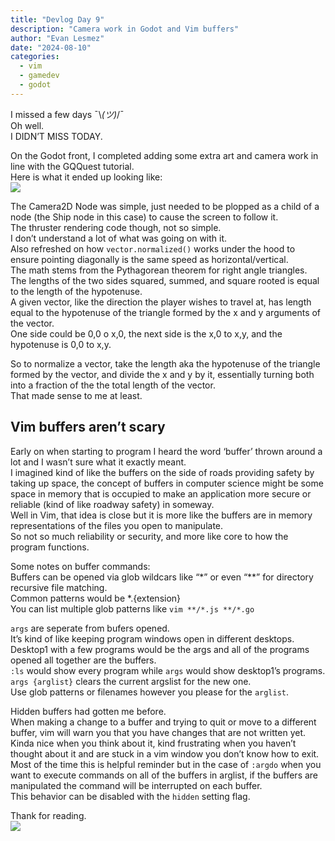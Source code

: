 ```yaml
---
title: "Devlog Day 9"
description: "Camera work in Godot and Vim buffers"
author: "Evan Lesmez"
date: "2024-08-10"
categories:
  - vim
  - gamedev
  - godot 
---
```

I missed a few days ¯\\_(ツ)_/¯  
Oh well.  
I DIDN'T MISS TODAY.  

On the Godot front, I completed adding some extra art and camera work in line with the GQQuest tutorial.  
Here is what it ended up looking like:  
<img src="./ship-in-space.gif" style="300em">

The Camera2D Node was simple, just needed to be plopped as a child of a node (the Ship node in this case) to cause the screen to follow it.  
The thruster rendering code though, not so simple.  
I don't understand a lot of what was going on with it.  
Also refreshed on how `vector.normalized()` works under the hood to ensure pointing diagonally is the same speed as horizontal/vertical.  
The math stems from the Pythagorean theorem for right angle triangles.  
The lengths of the two sides squared, summed, and square rooted is equal to the length of the hypotenuse.  
A given vector, like the direction the player wishes to travel at, has length equal to the hypotenuse of the triangle formed by the x and y arguments of the vector.  
One side could be 0,0 o x,0, the next side is the x,0 to x,y, and the hypotenuse is 0,0 to x,y.  

So to normalize a vector, take the length aka the hypotenuse of the triangle formed by the vector, and divide the x and y by it, essentially turning both into a fraction of the the total length of the vector.  
That made sense to me at least.  

## Vim buffers aren't scary
Early on when starting to program I heard the word 'buffer' thrown around a lot and I wasn't sure what it exactly meant.  
I imagined kind of like the buffers on the side of roads providing safety by taking up space, the concept of buffers in computer science might be some space in memory that is occupied to make an application more secure or reliable (kind of like roadway safety) in someway.  
Well in Vim, that idea is close but it is more like the buffers are in memory representations of the files you open to manipulate.  
So not so much reliability or security, and more like core to how the program functions.  

Some notes on buffer commands:  
Buffers can be opened via glob wildcars like "*" or even "**" for directory recursive file matching.  
Common patterns would be *.{extension}  
You can list multiple glob patterns  like `vim **/*.js **/*.go`

`args` are seperate from bufers opened.  
It's kind of like keeping program windows open in different desktops.  
Desktop1 with a few programs would be the args and all of the programs opened all together are the buffers.  
`:ls` would show every program while `args` would show desktop1's programs.  
`args {arglist}` clears the current argslist for the new one.  
Use glob patterns or filenames however you please for the `arglist`.  

Hidden buffers had gotten me before.  
When making a change to a buffer and trying to quit or move to a different buffer, vim will warn you that you have changes that are not written yet.  
Kinda nice when you think about it, kind frustrating when you haven't thought about it and are stuck in a vim window you don't know how to exit.  
Most of the time this is helpful reminder but in the case of `:argdo` when you want to execute commands on all of the buffers in arglist, if the buffers are manipulated the command will be interrupted on each buffer.  
This behavior can be disabled with the `hidden` setting flag.  

Thank for reading.  
<img src="https://media.tenor.com/Cvwzv7Dy6DUAAAAC/edward-cowboy-bebop.gif">